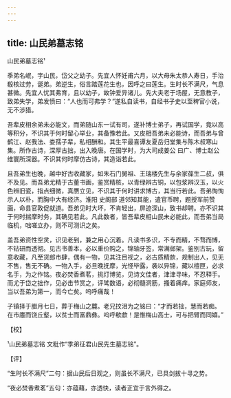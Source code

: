 ```yaml
---
---
---
```

title: 山民弟墓志铭
---



山民弟墓志铭¹





季弟名岷，字山民，岱父之幼子。先宜人怀妊甫六月，以大母朱太恭人寿日，手治殽核过劳，诞弟。弟逆生，俗言踏莲花生也，因呼之曰莲生。生时长不满尺，气息甚微。先宜人忧其弗育，且以幼子，故钟爱异诸儿。先大夫老于场屋，无意教子，致弟失学，弟发愤曰：“人也而可弗学？”遂私自读书，自经书子史以至稗官小说，无不涉猎。

吾辈皮相余弟未必能文，而弟随山东一试有司，遂补博士弟子，再试国学，竟以高等积分，不识其于何时留心举业，其备豫若此。又皮相吾弟未必能诗，而吾弟与曾鹤江、赵我法、娄孺子辈，私相酬和。其生平最喜谭友夏岳归堂集与陈木叔寒山集。所作古诗，深厚古拙，出入晚唐。在国学时，为大司成姜公 曰广、博士赵公维寰所深器。不识其何时摩仿古诗，其造诣若此。

且吾弟生也晚，越中好古收藏家，如朱石门舅祖、王瑞楼先生与余家葆生二叔，俱不及见。而吾弟尤精于古董书画，鉴赏精核，以青绿辨古铜，以包浆辨汉玉，以火色辨旧瓷，指点细微，真赝立见，不识其于何时讲求博古，其当行若此。吾弟恂恂示人以朴，而胸中大有经济。淮阳 史阁部 道邻知其能，遣官币聘，题授军前赞画，命县官敦促就道。吾弟见时大坏，不肯轻出，屏迹深山，致书却聘。亦不识其于何时揣摩时务，其确见若此。凡此数者，皆吾辈皮相山民未必能此，而吾弟当局临机，咄嗟立办，则不可测识之矣。

盖吾弟资性空灵，识见老到，兼之用心沉着。凡读书多识，不专而精，不骛而博，不钻研而透彻。见古书善本，必以重价购之，锦轴牙签，常满邺架。鉴别古玩，留意收藏，凡至货郎市肆，偶有一物，见其注目视之，必古质精款，规制出人，见无不售，售无不确。一物入手，必旦晚抚摩，光怪毕露，袭以异锦，藏以檀匣，必求名手，为之作铭。夜必焚香煮茗，挑灯博览，见诗文佳者，津津寻味，不忍释手。而尤于岱之拙作，见必击节赏之，评骘数语，必彻髓洞筋，搔着痛痒。家庭师友，当以吾弟为第一，而今亡矣。呜呼痛哉！

子镇择于腊月七日，葬于梅山之麓。老兄抆泪为之铭曰：“才而若拙，慧而若痴。在市廛而饶丘壑，以贫士而富鼎彝。呜呼欷歔！是惟梅山高士，可与把臂而同嬉。”

【校】

¹山民弟墓志铭 文粃作“季弟征君山民先生墓志铭”。

【评】

“生时长不满尺”二句：据山民后日观之，则虽长不满尺，已具剑拔十寻之势。

“夜必焚香煮茗”五句：亦蕴藉，亦透快，读者正宜于言外得之。